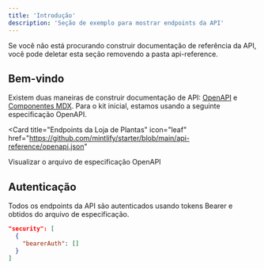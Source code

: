 ```yaml
---
title: 'Introdução'
description: 'Seção de exemplo para mostrar endpoints da API'
---
```


<Note>
  Se você não está procurando construir documentação de referência da API, você pode
  deletar esta seção removendo a pasta api-reference.
</Note>

## Bem-vindo

Existem duas maneiras de construir documentação de API: [OpenAPI](https://mintlify.com/docs/api-playground/openapi/setup) e [Componentes MDX](https://mintlify.com/docs/api-playground/mdx/configuration). Para o kit inicial, estamos usando a seguinte especificação OpenAPI.

<Card
  title="Endpoints da Loja de Plantas"
  icon="leaf"
  href="https://github.com/mintlify/starter/blob/main/api-reference/openapi.json"
>
  Visualizar o arquivo de especificação OpenAPI
</Card>

## Autenticação

Todos os endpoints da API são autenticados usando tokens Bearer e obtidos do arquivo de especificação.

```json
"security": [
  {
    "bearerAuth": []
  }
]
```
